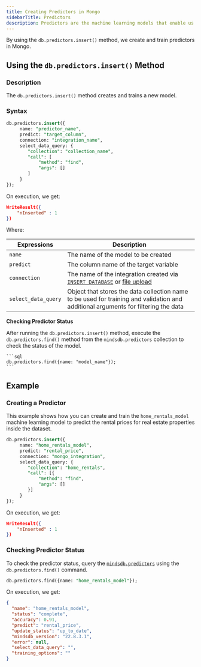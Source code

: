 ```yaml
---
title: Creating Predictors in Mongo
sidebarTitle: Predictors
description: Predictors are the machine learning models that enable us to forecast future data based on the available data.
---
```


By using the `db.predictors.insert()` method, we create and train predictors in Mongo.

## Using the `db.predictors.insert()` Method

### Description

The `db.predictors.insert()` method creates and trains a new model.

### Syntax

```sql
db.predictors.insert({
     name: "predictor_name",
     predict: "target_column",
     connection: "integration_name",
     select_data_query: {
        "collection": "collection_name",
        "call": [
            "method": "find",
            "args": []
        ]
     }
});
```

On execution, we get:

```json
WriteResult({
    "nInserted" : 1
})
```

Where:

| Expressions         | Description                                                                                                                        |
| ------------------- | ---------------------------------------------------------------------------------------------------------------------------------- |
| `name`              | The name of the model to be created                                                                                                |
| `predict`           | The column name of the target variable                                                                                             |
| `connection`        | The name of the integration created via [`INSERT DATABASE`](/mongo/database/) or [file upload](/sql/api/select_files/)             |
| `select_data_query` | Object that stores the data collection name to be used for training and validation and additional arguments for filtering the data |

<Tip>

**Checking Predictor Status**

After running the `db.predictors.insert()` method, execute the
`db.predictors.find()` method from the `mindsdb.predictors` collection to check
the status of the model.

</Tip>

    ```sql
    db.predictors.find({name: "model_name"});
    ```

## Example

### Creating a Predictor

This example shows how you can create and train the `home_rentals_model` machine
learning model to predict the rental prices for real estate properties inside
the dataset.

```sql
db.predictors.insert({
     name: "home_rentals_model",
     predict: "rental_price",
     connection: "mongo_integration",
     select_data_query: {
        "collection": "home_rentals",
        "call": [{
            "method": "find",
            "args": []
        }]
     }
});
```

On execution, we get:

```json
WriteResult({
    "nInserted" : 1
})
```

### Checking Predictor Status

To check the predictor status, query the
[`mindsdb.predictors`](/mongo/collection-structure/#the-predictors-collection)
using the `db.predictors.find()` command.

```sql
db.predictors.find({name: "home_rentals_model"});
```

On execution, we get:

```json
{
  "name": "home_rentals_model",
  "status": "complete",
  "accuracy": 0.91,
  "predict": "rental_price",
  "update_status": "up_to_date",
  "mindsdb_version": "22.8.3.1",
  "error": null,
  "select_data_query": "",
  "training_options": ""
}
```
